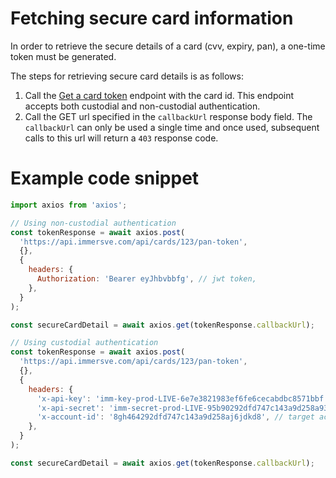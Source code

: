 
# Fetching secure card information

In order to retrieve the secure details of a card (cvv, expiry, pan), a one-time token must be generated.

The steps for retrieving secure card details is as follows:

1. Call the [Get a card token](/api-reference/get-a-card-token) endpoint with the card id. This endpoint accepts both custodial and non-custodial authentication.
2. Call the GET url specified in the `callbackUrl` response body field. The `callbackUrl` can only be used a single time and once used, subsequent calls to this url will return a `403` response code.

# Example code snippet

<Tabs>
<TabItem value="js" label="JavaScript">

```js
import axios from 'axios';

// Using non-custodial authentication
const tokenResponse = await axios.post(
  'https://api.immersve.com/api/cards/123/pan-token',
  {},
  {
    headers: {
      Authorization: 'Bearer eyJhbvbbfg', // jwt token,
    },
  }
);

const secureCardDetail = await axios.get(tokenResponse.callbackUrl);

// Using custodial authentication
const tokenResponse = await axios.post(
  'https://api.immersve.com/api/cards/123/pan-token',
  {},
  {
    headers: {
      'x-api-key': 'imm-key-prod-LIVE-6e7e3821983ef6fe6cecabdbc8571bbf',
      'x-api-secret': 'imm-secret-prod-LIVE-95b90292dfd747c143a9d258a93fb835',
      'x-account-id': '8gh464292dfd747c143a9d258aj6jdkd8', // target account id (the account id this card belongs to)
    },
  }
);

const secureCardDetail = await axios.get(tokenResponse.callbackUrl);
```

</TabItem>
</Tabs>
